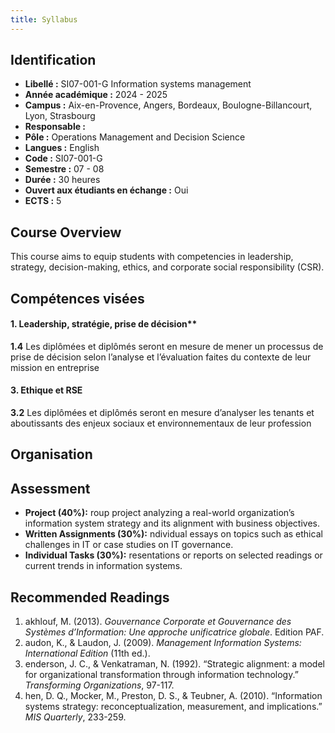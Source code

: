 ```yaml
---
title: Syllabus
---
```


## Identification

- **Libellé :** SI07-001-G Information systems management
- **Année académique :** 2024 - 2025
- **Campus :** Aix-en-Provence, Angers, Bordeaux, Boulogne-Billancourt, Lyon, Strasbourg
- **Responsable :**
- **Pôle :** Operations Management and Decision Science
- **Langues :** English
- **Code :** SI07-001-G
- **Semestre :** 07 - 08
- **Durée :** 30 heures
- **Ouvert aux étudiants en échange :** Oui
- **ECTS :** 5

## Course Overview

This course aims to equip students with competencies in leadership, strategy, decision-making, ethics, and corporate social responsibility (CSR).

## Compétences visées

#### 1. Leadership, stratégie, prise de décision**

**1.4** Les diplômées et diplômés seront en mesure de mener un processus de prise de décision selon l'analyse et l'évaluation faites du contexte de leur mission en entreprise

#### 3. Ethique et RSE

**3.2** Les diplômées et diplômés seront en mesure d'analyser les tenants et aboutissants des enjeux sociaux et environnementaux de leur profession

## Organisation


## Assessment

- **Project (40%):** roup project analyzing a real-world organization's information system strategy and its alignment with business objectives.
- **Written Assignments (30%):** ndividual essays on topics such as ethical challenges in IT or case studies on IT governance.
- **Individual Tasks (30%):** resentations or reports on selected readings or current trends in information systems.

## Recommended Readings

1. akhlouf, M. (2013). *Gouvernance Corporate et Gouvernance des Systèmes d'Information: Une approche unificatrice globale*. Edition PAF.
2. audon, K., & Laudon, J. (2009). *Management Information Systems: International Edition* (11th ed.).
3. enderson, J. C., & Venkatraman, N. (1992). "Strategic alignment: a model for organizational transformation through information technology." *Transforming Organizations*, 97-117.
4. hen, D. Q., Mocker, M., Preston, D. S., & Teubner, A. (2010). "Information systems strategy: reconceptualization, measurement, and implications." *MIS Quarterly*, 233-259.